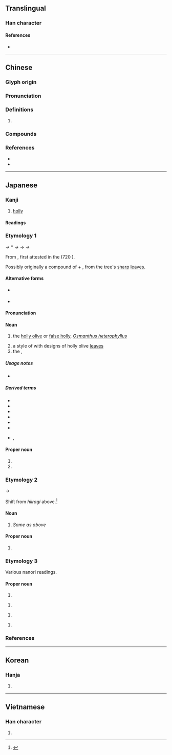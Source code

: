 {{character info/new}}
==Translingual==

===Han character===
{{Han char|rn=75|rad=木|as=05|sn=9|four=47933|canj=DHEY|ids=⿰木冬}}

====References====
* {{Han ref|kx=0518.150|dkj=14610|dj=0906.160|hdz=21187.030|uh=67CA|ud=26570|bh=CF60|bd=53088}}

----

==Chinese==
{{zh-forms}}
{{zh-wp|zh:柊树|en:Osmanthus heterophyllus}}

===Glyph origin===
{{Han etym}}

===Pronunciation===
{{zh-pron
|m=zhōng
|c=zung1,dung1
|mc=y
|oc=y
|cat=n
}}

===Definitions===
{{zh-hanzi}}

# {{vern|holly osmanthus}}

===Compounds===
{{zh-der|柊樹|柊楑}}

===References===
* {{R:twedu|C05078}}
* {{R:yue:mfccd}}

----

==Japanese==

===Kanji===
{{ja-kanji|grade=|rs=木05}}

# [[holly]]

====Readings====
{{ja-readings
|goon=しゅ<しゆ
|kanon=しゅう<しゆう
|kun=ひ.いらぎ-<ひひらぎ-, ひらぎ-
|nanori=ひ.い<ひひ, らぎ
}}

===Etymology 1===
<div style="float:right;">
{{wp|lang=ja|ヒイラギ}}
{{wp|Osmanthus heterophyllus}}
</div>
{{ja-kanjitab|ひいらぎ|yomi=k}}

{{IPAfont|⟨pi<sub>1</sub>pi<sub>1</sub>ra ki<sub>2</sub>⟩}} → *{{IPAchar|/pʲipʲiraɡʷi/}} → {{IPAchar|/fifiraɡi/}} → {{IPAchar|/hiwiraɡi/}} → {{IPAchar|/hiːraɡi/}}

From {{inh|ja|ojp|sort=ひいらき|-}}, first attested in the ''{{w|Kojiki}}'' (720 {{CE}}).

Possibly originally a compound of {{m|ja|疼|tr=hihira||[[ache]]|pos=stem of obsolete verb {{m|ja|疼く|tr=hihiraku}}, “to [[feel]] [[tingle|tingling]] [[pain]]”}} + {{m|ja|木|tr=ki||[[tree]]}}, from the tree's [[sharp]] [[leaf|leaves]]. {{rfv-etymology|ja}} {{rendaku2|ki|gi|sort=ひいらき}} 

{{rfe|ja|extend for "spotnape ponyfish" sense}}

====Alternative forms====
* {{sense|holly olive}} {{ja-l|疼木}}
* {{sense|ponyfish}} {{ja-l|鮗}}

====Pronunciation====
{{ja-pron|y=k|ひいらぎ|acc=1|acc_ref=DJR}}

====Noun====
{{ja-noun|ひ.いらぎ|ヒ.イラギ|hhira=ひひらぎ|hkata=ヒヒラギ}}

# the [[holly olive]] or [[false holly]], ''[[Osmanthus heterophyllus]]''
#: {{hyper|ja|木犀|tr=mokusei}}
# a style of {{m|ja|家紋|tr=kamon||[[family]] [[crest]]}} with designs of holly olive [[leaf|leaves]]
# the {{vern|spotnape ponyfish}}, {{taxlink|Nuchequula nuchalis|species|ver=171028}}
#: {{hyper|ja|鱸|tr=suzuki}}

=====Usage notes=====
* {{U:ja:biology|ヒイラギ}}

=====Derived terms=====
{{der-top}}
* {{ja-r|柊%鰯|ひ.いらぎ%-いわし|[[sardine]] and holly [[charm]]}}
* {{ja-r|柊%樫|ヒ.イラギ%ガシ}}
* {{ja-r|柊 挿す|ひ.いらぎ さす}}
* {{ja-r|柊%草|ヒ.イラギ%ソウ|{{taxlink|Ajuga incisa|species}}}}
* {{ja-r|柊%菜|ヒ.イラギ%ナ|[[mizuna]]}}
* {{ja-r|柊 南天|ヒ.イラギ ナンテン|{{taxlink|Mahonia japonica|species|ver=171028}}}}
* {{ja-r|柊%黐|ヒ.イラギ%モチ}}, {{ja-r|西洋%柊|セイヨウ% ヒ.イラギ|English [[holly]]|pos={{taxlink|Ilex aquifolium|species|ver=171028}}}}
{{der-bottom}}

====Proper noun====
{{ja-pos|proper|ひ.いらぎ|hhira=ひひらぎ}}

# {{given name|lang=ja|female|A=a|nodot=1|sort=ひいらき}}
# {{surname|lang=ja|A=a|nodot=1|sort=ひいらき}}

===Etymology 2===
{{ja-kanjitab|ひらぎ|yomi=k}}
{{IPAchar|/hiːraɡi/}} → {{IPAchar|/hiraɡi/}}

Shift from ''hiiragi'' above.<ref name="DJS">{{R:Daijisen}}</ref>

====Noun====
{{ja-noun|ひらぎ|ヒラギ}}

# ''Same as'' {{m|ja||ひいらぎ|tr=hiiragi}} ''above''

====Proper noun====
{{ja-pos|proper|ひらぎ}}

# {{surname|lang=ja|A=a|nodot=1}}

===Etymology 3===
Various nanori readings.

====Proper noun====
{{ja-pos|proper|しゅう}}

# {{given name|male|lang=ja|A=a|nodot=1|sort=しゆう}}

{{ja-pos|proper|のえる}}

# {{given name|female|lang=ja|A=a|nodot=1}}

{{ja-pos|proper|ひ.いら|hhira=ひひら}}

# {{given name|female|lang=ja|A=a|nodot=1}}

{{ja-pos|proper|ひ.いらぎさき|hhira=ひひらぎさき}}

# {{surname|lang=ja|A=a|nodot=1}}

===References===
<references/>

----

==Korean==

===Hanja===
{{ko-hanja|hangeul=종|eumhun=|rv=jong|mr=chong|y=cong}}

# {{defn|lang=ko|sort=木05}}

----

==Vietnamese==

===Han character===
{{vi-hantu|rs=木05|[[dông]]}}

# {{defn|lang=vi|sort=木05}}